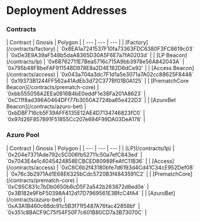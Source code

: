 # Deployment Addresses

### Contracts

<div className="mt-6 overflow-auto">
  | Contract | Gnosis | Polygon |
  | --- | --- | --- |
  | [Factory](/contracts/factory) | `0x8EA1a7241537F10fa73363FDC6380F3FC8619c03` | `0xDe3E9A39aF548b5daA8365D30A5F6E7a7fA0203d` |
  | [LP Beacon](/contracts/lp) | `0x68762711E7Bea5716c715A9bb3978e56A842043A` | `0x795b48F8beFAF911548D978E8a2D4E182D6dCe92` |
  | [Access Beacon](/contracts/access) | `0x043a704a3dc7F1d1a5e3071a7A02cc88625F8448` | `0x19373B1244FF562a41AdEb3d72C377Bf01B0A125` |
  | [PrematchCore Beacon](/contracts/prematch-core) | `0xbb555056A2EEa0816B4bE0eddF1e38Fa201A8623` | `0xC11f8ad396A0464DFf77b3050A2724ba65e422D3` |
  | [AzuroBet Beacon](/contracts/azuro-bet) | `0xbDBF716cb5F39AFF6135E12AE4D7134746823fC0` | `0x97d26F857891F51855Cc207e694F99DA03DeA178` |
</div>

### Azuro Pool

<div className="mt-6 overflow-auto">
  | Contract | Gnosis | Polygon |
  | --- | --- | --- |
  | [LP](/contracts/lp) | `0x204e7371Ade792c5C006fb52711c50a7efC843ed` | `0x7043E4e1c4045424858ECBCED80989FeAfC11B36` |
  | [Access](/contracts/access) | `0xC6C6b2f43180bfe7d6193d4Cd41C34cE952Def08` | `0x76c3b2971Ad1E68E6325bCdc5720B3f4843591C2` |
  | [PrematchCore](/contracts/prematch-core) | `0xC95C831c7bDb0650b8cD5F2a542b263872d8ed0e` | `0x3B182e9FbF50398A412d17D7969561E3BfcC4fA4` |
  | [AzuroBet](/contracts/azuro-bet) | `0xA3A1B460c68dc91c5B3f71f5487A76fac42858bf` | `0x351c8BACF9C75f54F50F7c601B80CD7a3B73070C` |
</div>
